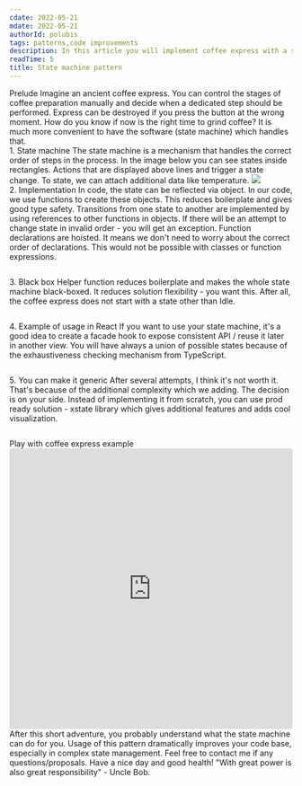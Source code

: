 ```yaml
---
cdate: 2022-05-21
mdate: 2022-05-21
authorId: polubis
tags: patterns,code improvements
description: In this article you will implement coffee express with a state machine pattern.
readTime: 5
title: State machine pattern
---
```


<Section>
  <XL>Prelude</XL>
  <M>
    Imagine an ancient coffee express. You can control the stages of coffee
    preparation manually and decide when a dedicated step should be performed.
  </M>
  <M>
    Express can be destroyed if you press the button at the wrong moment. How do
    you know if now is the right time to grind coffee? It is much more
    convenient to have the software (state machine) which handles that.
  </M>
</Section>

<Section>
  <XL>1. State machine</XL>
  <M>
    The state machine is a mechanism that handles the correct order of steps in
    the process.
  </M>
  <M>
    In the image below you can see states inside rectangles. Actions that are
    displayed above lines and trigger a state change. To state, we can attach
    additional data like temperature.
  </M>
  <Img
    src="https://raw.githubusercontent.com/polubis/WebBlog/State-machine-pattern/src/articles/patterns/state-machine-pattern/SM.png"
    description="Coffee express as a state machine"
  />
</Section>

<Section>
  <XL>2. Implementation</XL>
  <M>
    In code, the state can be reflected via object. In our code, we use
    functions to create these objects. This reduces boilerplate and gives good
    type safety.
  </M>
  <M>
    Transitions from one state to another are implemented by using references to
    other functions in objects. If there will be an attempt to change state in
    invalid order - you will get an exception.
  </M>
  <Hint hasBg>
    Function declarations are hoisted. It means we don't need to worry about the
    correct order of declarations. This would not be possible with classes or
    function expressions.
  </Hint>
  <Code description="Function declarations are cool">
    <deckgo-highlight-code src="https://raw.githubusercontent.com/polubis/state-machine-pattern/main/src/snippets/coffee-express-state-machine-functional.ts"></deckgo-highlight-code>
  </Code>
</Section>

<Section>
  <XL>3. Black box</XL>
  <M>
    Helper function reduces boilerplate and makes the whole state machine
    black-boxed. It reduces solution flexibility - you want this. After all, the
    coffee express does not start with a state other than Idle.
  </M>
  <Code description="Boxed stuff">
    <deckgo-highlight-code src="https://raw.githubusercontent.com/polubis/state-machine-pattern/main/src/snippets/reducing-boilerplate.ts"></deckgo-highlight-code>
  </Code>
</Section>

<Section>
  <XL>4. Example of usage in React</XL>
  <M>
    If you want to use your state machine, it's a good idea to create a facade
    hook to expose consistent API / reuse it later in another view. You will
    have always a union of possible states because of the exhaustiveness
    checking mechanism from TypeScript.
  </M>
  <Code description="We are reactive">
    <deckgo-highlight-code src="https://raw.githubusercontent.com/polubis/state-machine-pattern/main/src/snippets/use-with-react.tsx"></deckgo-highlight-code>
  </Code>
</Section>

<Section>
  <XL>5. You can make it generic</XL>
  <M>
    After several attempts, I think it's not worth it. That's because of the
    additional complexity which we adding. The decision is on your side.
  </M>
  <Hint hasBg>
    Instead of implementing it from scratch, you can use prod ready solution -
    xstate library which gives additional features and adds cool visualization.
  </Hint>
  <Code description="TypeScript code from libs can destroy your brain">
    <deckgo-highlight-code src="https://raw.githubusercontent.com/polubis/state-machine-pattern/main/src/final/generic-state-machine.ts"></deckgo-highlight-code>
  </Code>
</Section>

<Section>
  <XL>Play with coffee express example</XL>
  <iframe
    src="https://codesandbox.io/embed/state-machine-pattern-ylecvm?fontsize=14&hidenavigation=1&theme=dark"
    style="width:100%; height:500px; border:0; border-radius: 4px; overflow:hidden;"
    title="State machine pattern"
    allow="accelerometer; ambient-light-sensor; camera; encrypted-media; geolocation; gyroscope; hid; microphone; midi; payment; usb; vr; xr-spatial-tracking"
    sandbox="allow-forms allow-modals allow-popups allow-presentation allow-same-origin allow-scripts"
  ></iframe>
</Section>

<Summary>
  <M>
    After this short adventure, you probably understand what the state machine
    can do for you. Usage of this pattern dramatically improves your code base,
    especially in complex state management.
  </M>
  <M>
    Feel free to contact me if any questions/proposals. Have a nice day and good
    health!
  </M>
  <Hint hasBg>
    "With great power is also great responsibility" - Uncle Bob.
  </Hint>
</Summary>
